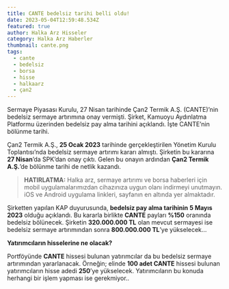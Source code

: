 ```yaml
---
title: CANTE bedelsiz tarihi belli oldu!
date: 2023-05-04T12:59:48.534Z
featured: true
author: Halka Arz Hisseler
category: Halka Arz Haberler
thumbnail: cante.png
tags:
  - cante
  - bedelsiz
  - borsa
  - hisse
  - halkaarz
  - çan2
---
```

Sermaye Piyasası Kurulu, 27 Nisan tarihinde Çan2 Termik A.Ş. (CANTE)’nin bedelsiz sermaye artırımına onay vermişti. Şirket, Kamuoyu Aydınlatma Platformu üzerinden bedelsiz pay alma tarihini açıklandı. İşte CANTE’nin bölünme tarihi.

Çan2 Termik A.Ş., **25 Ocak 2023** tarihinde gerçekleştirilen Yönetim Kurulu Toplantısı’nda bedelsiz sermaye artırımı kararı almıştı. Şirketin bu kararına **27 Nisan**’da SPK’dan onay çıktı. Gelen bu onayın ardından **Çan2 Termik A.Ş.**’de bölünme tarihi de netlik kazandı.

> **H﻿ATIRLATMA:** Halka arz, sermaye artırımı ve borsa haberleri için mobil uygulamalarımızdan cihazınıza uygun olanı indirmeyi unutmayın. iOS ve Android uygulama linkleri, sayfanın en altında yer almaktadır.

Şirketten yapılan KAP duyurusunda, **bedelsiz pay alma tarihinin** **5 Mayıs 2023** olduğu açıklandı. Bu kararla birlikte **CANTE** payları **%150** oranında bedelsiz bölünecek. Şirketin **320.000.000 TL** olan mevcut sermayesi ise bedelsiz sermaye artırımından sonra **800.000.000 TL**’ye yükselecek...

**Yatırımcıların hisselerine ne olacak?**

Portföyünde **CANTE** hissesi bulunan yatırımcılar da bu bedelsiz sermaye artırımından yararlanacak. Örneğin; elinde **100 adet CANTE** hissesi bulunan yatırımcıların hisse adedi **250**’ye yükselecek. Yatırımcıların bu konuda herhangi bir işlem yapması ise gerekmiyor..